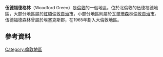 {{Infobox UK place |
   | static_image_name=     Woodford Green Broadway - geograph.org.uk - 89520.jpg
   | static_image_caption= Woodford Green Broadway
   |official_name=      Woodford Green
   |map_type=           Greater London
   |region=             London
   |country=            England
   |london_borough=     Redbridge
   |london_borough2=    Waltham Forest
   |constituency_westminster= [[Chingford_and_Woodford_Green_(UK_Parliament_constituency)|Chingford and Woodford Green]]
   |post_town=          WOODFORD GREEN
   |postcode_area=      IG
   |postcode_district=  IG8
   |dial_code=          020
   |os_grid_reference=  TQ405915
   |latitude=           51.60482
   |longitude=          0.02742
}}
'''伍德福德格林'''（Woodford Green）是[[倫敦|倫敦]]的一個地區，位於北倫敦的伍德福德地區，大部分地區屬於[[紅橋倫敦自治市|紅橋倫敦自治市]]，小部分地區則屬於[[瓦爾珊森林倫敦自治市|瓦爾珊森林倫敦自治市]]。伍德福德森林曾屬於埃塞克斯郡，在1965年劃入大倫敦地區。
==參考資料==
{{Reflist}}
[[Category:倫敦地區|Category:倫敦地區]]